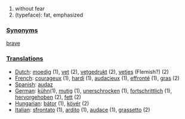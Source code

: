 #without fear
# (typeface): fat, emphasized

===[[Synonym]]s===
[[brave]]
===[[Translation]]s===
*[[Dutch]]: [[moedig]] (1), [[vet]] (2), [[vetgedrukt]] (2), [[vetjes]] (Flemish?) (2)
*[[French]]: [[courageux]] (1), [[hardi]] (1), [[audacieux]] (1), [[effronté]] (1), [[gras]] (2)
*[[Spanish]]: [[audaz]]
*[[German]]: [[kühn]](1), [[mutig]] (1), [[unerschrocken]] (1), [[fortschrittlich]] (1), [[hervorgehoben]] (2), [[fett]] (2)
*[[Hungarian]]: [[bátor]] (1), [[kövér]] (2)
*[[Italian]]: [[sfrontato]] (1), [[ardito]] (1), [[audace]] (1), [[grassetto]] (2)